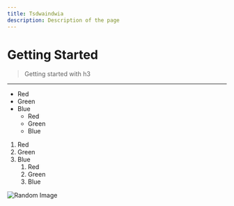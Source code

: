 ```yaml
---
title: Tsdwaindwia
description: Description of the page
---
```


# Getting Started

> Getting started with h3

---

- Red
- Green
- Blue
  - Red
  - Green
  - Blue

1. Red
2. Green
3. Blue
   1. Red
   2. Green
   3. Blue

[//]: # (random image)
![Random Image](https://source.unsplash.com/random)

